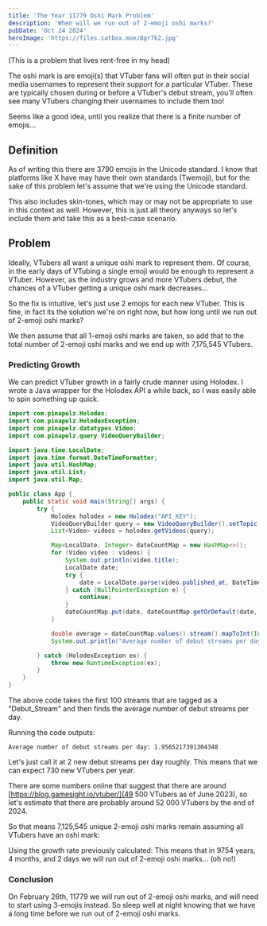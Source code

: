 ```yaml
---
title: 'The Year 11779 Oshi Mark Problem'
description: 'When will we run out of 2-emoji oshi marks?'
pubDate: 'Oct 24 2024'
heroImage: 'https://files.catbox.moe/8gr7k2.jpg'
---
```


(This is a problem that lives rent-free in my head)

The oshi mark is are emoji(s) that VTuber fans will often put in their social media usernames to represent their support for a particular VTuber. These are typically chosen during or before a VTuber's debut stream, you'll often see many VTubers changing their usernames to include them too!

Seems like a good idea, until you realize that there is a finite number of emojis...

## Definition
As of writing this there are 3790 emojis in the Unicode standard. I know that platforms like X have may have their own standards (Twemoji), but for the sake of this problem let's assume that we're using the Unicode standard.

This also includes skin-tones, which may or may not be appropriate to use in this context as well. However, this is just all theory anyways so let's include them and take this as a best-case scenario.

## Problem
Ideally, VTubers all want a unique oshi mark to represent them. Of course,  in the early days of VTubing a single emoji would be enough to represent a VTuber. However, as the industry grows and more VTubers debut, the chances of a VTuber getting a unique oshi mark decreases...

So the fix is intuitive, let's just use 2 emojis for each new VTuber. This is fine, in fact its the solution we're on right now, but how long until we run out of 2-emoji oshi marks?


<Latex formula="\binom{3790}{2} = \frac{3790 \times 3789}{2} = 7,171,755" />
We then assume that all 1-emoji oshi marks are taken, so add that to the total number of 2-emoji oshi marks and we end up with 7,175,545 VTubers.

### Predicting Growth
We can predict VTuber growth in a fairly crude manner using Holodex. I wrote a Java wrapper for the Holodex API a while back, so I was easily able to spin something up quick.
```java
import com.pinapelz.Holodex;
import com.pinapelz.HolodexException;
import com.pinapelz.datatypes.Video;
import com.pinapelz.query.VideoQueryBuilder;

import java.time.LocalDate;
import java.time.format.DateTimeFormatter;
import java.util.HashMap;
import java.util.List;
import java.util.Map;

public class App {
    public static void main(String[] args) {
        try {
            Holodex holodex = new Holodex("API_KEY");
            VideoQueryBuilder query = new VideoQueryBuilder().setTopic("Debut_Stream").setLimit(100);
            List<Video> videos = holodex.getVideos(query);

            Map<LocalDate, Integer> dateCountMap = new HashMap<>();
            for (Video video : videos) {
                System.out.println(video.title);
                LocalDate date;
                try {
                    date = LocalDate.parse(video.published_at, DateTimeFormatter.ISO_OFFSET_DATE_TIME);
                } catch (NullPointerException e) {
                    continue;
                }
                dateCountMap.put(date, dateCountMap.getOrDefault(date, 0) + 1);
            }

            double average = dateCountMap.values().stream().mapToInt(Integer::intValue).average().orElse(0.0);
            System.out.println("Average number of debut streams per day: " + average);

        } catch (HolodexException ex) {
            throw new RuntimeException(ex);
        }
    }
}
```

The above code takes the first 100 streams that are tagged as a "Debut_Stream" and then finds the average number of debut streams per day.

Running the code outputs:
```
Average number of debut streams per day: 1.9565217391304348
```

Let's just call it at 2 new debut streams per day roughly. This means that we can expect 730 new VTubers per year.

There are some numbers online that suggest that there are around [https://blog.gamesight.io/vtuber/](49 500 VTubers as of June 2023), so let's
estimate that there are probably around 52 000 VTubers by the end of 2024.

So that means 7,125,545 unique 2-emoji oshi marks remain assuming all VTubers have an oshi mark:

Using the growth rate previously calculated: This means that in 9754 years, 4 months, and 2 days we will run out of 2-emoji oshi marks... (oh no!)

### Conclusion
On February 26th, 11779 we will run out of 2-emoji oshi marks, and will need to start using 3-emojis instead. So sleep well at night knowing that we have a long time before we run out of 2-emoji oshi marks.